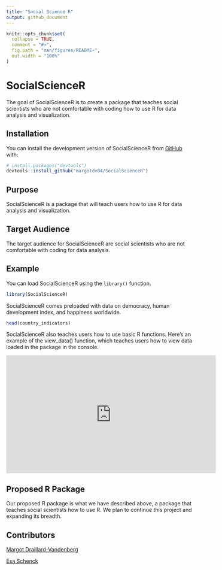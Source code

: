 ```yaml
---
title: "Social Science R"
output: github_document
---
```


<!-- README.md is generated from README.Rmd. Please edit that file -->

```r
knitr::opts_chunk$set(
  collapse = TRUE,
  comment = "#>",
  fig.path = "man/figures/README-",
  out.width = "100%"
)
```

# SocialScienceR

<!-- badges: start -->
<!-- badges: end -->

The goal of SocialScienceR is to create a package that teaches social scientists who are not comfortable with coding how to use R for data analysis and visualization. 

## Installation

You can install the development version of SocialScienceR from [GitHub](https://github.com/) with:

``` r
# install.packages("devtools")
devtools::install_github("margotdv04/SocialScienceR")
```

## Purpose

SocialScienceR is a package that will teach users how to use R for data analysis and visualization.

## Target Audience

The target audience for SocialScienceR are social scientists who are not comfortable with coding for data analysis.


## Example

You can load SocialScienceR using the `library()` function.
```r
library(SocialScienceR)
```

SocialScienceR comes preloaded with data on democracy, human development index, and happiness worldwide.

```r
head(country_indicators)
```

SocialScienceR also teaches users how to use basic R functions. Here's an example of the view_data() function, which teaches users how to view data loaded in the package in the console.

<iframe width="560" height="315" src="https://www.youtube.com/embed/L7CdsK5cb5E" title="YouTube video player" frameborder="0" allow="accelerometer; autoplay; clipboard-write; encrypted-media; gyroscope; picture-in-picture" allowfullscreen></iframe>

## Proposed R Package

Our proposed R package is what we have described above, a package that teaches social scientists how to use R. We plan to continue this project and expanding its breadth. 

## Contributors

[Margot Draillard-Vandenberg](https://github.com/margotdv04)


[Esa Schenck](https://github.com/esaschenck)
